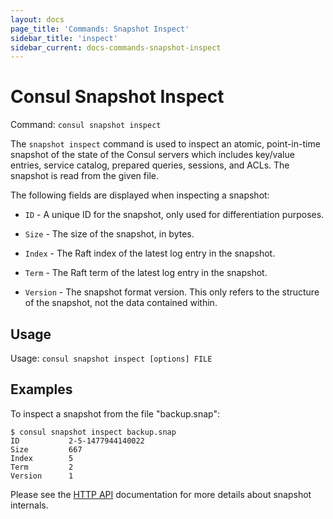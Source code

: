 ```yaml
---
layout: docs
page_title: 'Commands: Snapshot Inspect'
sidebar_title: 'inspect'
sidebar_current: docs-commands-snapshot-inspect
---
```


# Consul Snapshot Inspect

Command: `consul snapshot inspect`

The `snapshot inspect` command is used to inspect an atomic, point-in-time
snapshot of the state of the Consul servers which includes key/value entries,
service catalog, prepared queries, sessions, and ACLs. The snapshot is read
from the given file.

The following fields are displayed when inspecting a snapshot:

- `ID` - A unique ID for the snapshot, only used for differentiation purposes.

- `Size` - The size of the snapshot, in bytes.

- `Index` - The Raft index of the latest log entry in the snapshot.

- `Term` - The Raft term of the latest log entry in the snapshot.

- `Version` - The snapshot format version. This only refers to the structure of
  the snapshot, not the data contained within.

## Usage

Usage: `consul snapshot inspect [options] FILE`

## Examples

To inspect a snapshot from the file "backup.snap":

```text
$ consul snapshot inspect backup.snap
ID           2-5-1477944140022
Size         667
Index        5
Term         2
Version      1
```

Please see the [HTTP API](/api/snapshot) documentation for
more details about snapshot internals.
